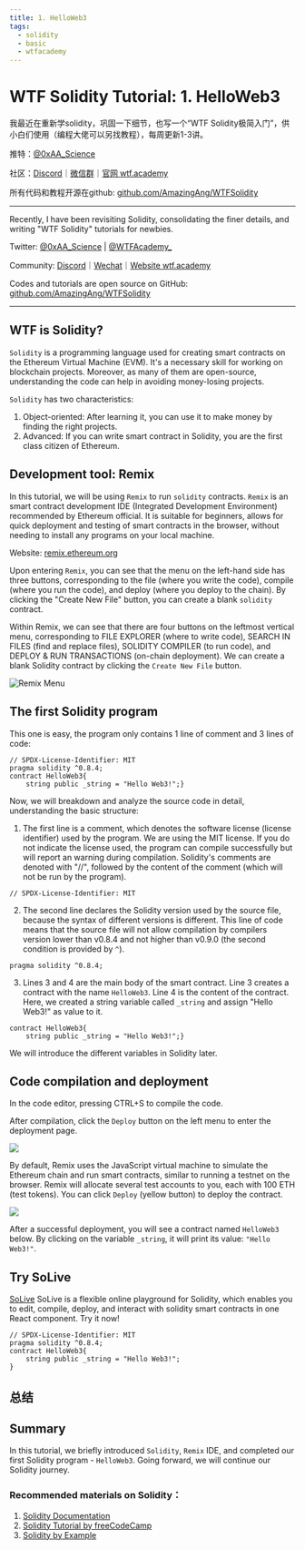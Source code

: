 ```yaml
---
title: 1. HelloWeb3
tags:
  - solidity
  - basic
  - wtfacademy
---
```



# WTF Solidity Tutorial: 1. HelloWeb3

<QuizProgress courseId={SOLIDITY_COURSE_ID} lessonId={SOLIDITY_BASIC_LESSON_ID_1}></QuizProgress>

我最近在重新学solidity，巩固一下细节，也写一个“WTF Solidity极简入门”，供小白们使用（编程大佬可以另找教程），每周更新1-3讲。

推特：[@0xAA_Science](https://twitter.com/0xAA_Science)

社区：[Discord](https://discord.wtf.academy)｜[微信群](https://docs.google.com/forms/d/e/1FAIpQLSe4KGT8Sh6sJ7hedQRuIYirOoZK_85miz3dw7vA1-YjodgJ-A/viewform?usp=sf_link)｜[官网 wtf.academy](https://wtf.academy)

所有代码和教程开源在github: [github.com/AmazingAng/WTFSolidity](https://github.com/AmazingAng/WTFSolidity)

-----

Recently, I have been revisiting Solidity, consolidating the finer details, and writing "WTF Solidity" tutorials for newbies. 

Twitter: [@0xAA_Science](https://twitter.com/0xAA_Science) | [@WTFAcademy_](https://twitter.com/WTFAcademy_)

Community: [Discord](https://discord.gg/5akcruXrsk)｜[Wechat](https://docs.google.com/forms/d/e/1FAIpQLSe4KGT8Sh6sJ7hedQRuIYirOoZK_85miz3dw7vA1-YjodgJ-A/viewform?usp=sf_link)｜[Website wtf.academy](https://wtf.academy)

Codes and tutorials are open source on GitHub: [github.com/AmazingAng/WTFSolidity](https://github.com/AmazingAng/WTFSolidity)

-----

## WTF is Solidity?

`Solidity` is a programming language used for creating smart contracts on the Ethereum Virtual Machine (EVM). It's a necessary skill for working on blockchain projects. Moreover, as many of them are open-source, understanding the code can help in avoiding money-losing projects.


`Solidity` has two characteristics:

1. Object-oriented: After learning it, you can use it to make money by finding the right projects.
2. Advanced: If you can write smart contract in Solidity, you are the first class citizen of Ethereum.

## Development tool: Remix

In this tutorial, we will be using `Remix` to run `solidity` contracts. `Remix` is an smart contract development IDE (Integrated Development Environment) recommended by Ethereum official. It is suitable for beginners, allows for quick deployment and testing of smart contracts in the browser, without needing to install any programs on your local machine.

Website: [remix.ethereum.org](https://remix.ethereum.org)

Upon entering `Remix`, you can see that the menu on the left-hand side has three buttons, corresponding to the file (where you write the code), compile (where you run the code), and deploy (where you deploy to the chain). By clicking the "Create New File" button, you can create a blank `solidity` contract.

Within Remix, we can see that there are four buttons on the leftmost vertical menu, corresponding to FILE EXPLORER (where to write code), SEARCH IN FILES (find and replace files), SOLIDITY COMPILER (to run code), and DEPLOY & RUN TRANSACTIONS (on-chain deployment). We can create a blank Solidity contract by clicking the `Create New File` button.

![Remix Menu](./img/1-1.png)

## The first Solidity program

This one is easy, the program only contains 1 line of comment and 3 lines of code:

```solidity
// SPDX-License-Identifier: MIT
pragma solidity ^0.8.4;
contract HelloWeb3{
    string public _string = "Hello Web3!";}
```

Now, we will breakdown and analyze the source code in detail, understanding the basic structure: 

1. The first line is a comment, which denotes the software license (license identifier) used by the program. We are using the MIT license. If you do not indicate the license used, the program can compile successfully but will report an warning during compilation. Solidity's comments are denoted with "//", followed by the content of the comment (which will not be run by the program).

```solidity
// SPDX-License-Identifier: MIT
```

2. The second line declares the Solidity version used by the source file, because the syntax of different versions is different. This line of code means that the source file will not allow compilation by compilers version lower than v0.8.4 and not higher than v0.9.0 (the second condition is provided by `^`).

```solidity
pragma solidity ^0.8.4;
```
    
3. Lines 3 and 4 are the main body of the smart contract. Line 3 creates a contract with the name `HelloWeb3`. Line 4 is the content of the contract. Here, we created a string variable called `_string` and assign "Hello Web3!" as value to it.

```solidity
contract HelloWeb3{
    string public _string = "Hello Web3!";}
```
We will introduce the different variables in Solidity later.

## Code compilation and deployment

In the code editor, pressing CTRL+S to compile the code.

After compilation, click the `Deploy` button on the left menu to enter the deployment page.

   ![](./img/1-2.png)

By default, Remix uses the JavaScript virtual machine to simulate the Ethereum chain and run smart contracts, similar to running a testnet on the browser. Remix will allocate several test accounts to you, each with 100 ETH (test tokens). You can click `Deploy` (yellow button) to deploy the contract.

   ![](./img/1-3.png)

After a successful deployment, you will see a contract named `HelloWeb3` below. By clicking on the variable `_string`, it will print its value: `"Hello Web3!"`.

## Try SoLive

[SoLive](https://solive.wtf) SoLive is a flexible online playground for Solidity, which enables you to edit, compile, deploy, and interact with solidity smart contracts in one React component. Try it now!

```solidity solive height=400px
// SPDX-License-Identifier: MIT
pragma solidity ^0.8.4;
contract HelloWeb3{
    string public _string = "Hello Web3!";
}
```

## 总结
## Summary

In this tutorial, we briefly introduced `Solidity`, `Remix` IDE, and completed our first Solidity program - `HelloWeb3`. Going forward, we will continue our Solidity journey.

### Recommended materials on Solidity：

1. [Solidity Documentation](https://docs.soliditylang.org/en/latest/)
2. [Solidity Tutorial by freeCodeCamp](https://www.youtube.com/watch?v=ipwxYa-F1uY)
2. [Solidity by Example](https://solidity-by-example.org/)

<QuizForm courseId={SOLIDITY_COURSE_ID} lessonId={SOLIDITY_BASIC_LESSON_ID_1}></QuizForm>
